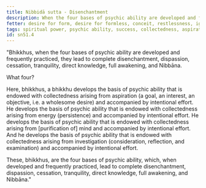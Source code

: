 ```yaml
---
title: Nibbidā sutta - Disenchantment
description: When the four bases of psychic ability are developed and frequently practiced, they lead to complete disenchantment, dispassion, cessation, tranquility, direct knowledge, full awakening, and Nibbāna.
fetter: desire for form, desire for formless, conceit, restlessness, ignorance
tags: spiritual power, psychic ability, success, collectedness, aspiration, persistence, energy, mind, investigation, reflection, close examination, sn, sn45-56, sn51
id: sn51.4
---
```


"Bhikkhus, when the four bases of psychic ability are developed and frequently practiced, they lead to complete disenchantment, dispassion, cessation, tranquility, direct knowledge, full awakening, and Nibbāna.

What four?

Here, bhikkhus, a bhikkhu develops the basis of psychic ability that is endowed with collectedness arising from aspiration (a goal, an interest, an objective, i.e. a wholesome desire) and accompanied by intentional effort. He develops the basis of psychic ability that is endowed with collectedness arising from energy (persistence) and accompanied by intentional effort. He develops the basis of psychic ability that is endowed with collectedness arising from [purification of] mind and accompanied by intentional effort. And he develops the basis of psychic ability that is endowed with collectedness arising from investigation (consideration, reflection, and examination) and accompanied by intentional effort.

These, bhikkhus, are the four bases of psychic ability, which, when developed and frequently practiced, lead to complete disenchantment, dispassion, cessation, tranquility, direct knowledge, full awakening, and Nibbāna."